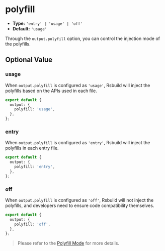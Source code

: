 # polyfill

- **Type:** `'entry' | 'usage' | 'off'`
- **Default:** `'usage'`

Through the `output.polyfill` option, you can control the injection mode of the polyfills.

## Optional Value

### usage

When `output.polyfill` is configured as `'usage'`, Rsbuild will inject the polyfills based on the APIs used in each file.

```ts
export default {
  output: {
    polyfill: 'usage',
  },
};
```

### entry

When `output.polyfill` is configured as `'entry'`, Rsbuild will inject the polyfills in each entry file.

```ts
export default {
  output: {
    polyfill: 'entry',
  },
};
```

### off

When `output.polyfill` is configured as `'off'`, Rsbuild will not inject the polyfills, and developers need to ensure code compatibility themselves.

```ts
export default {
  output: {
    polyfill: 'off',
  },
};
```

> Please refer to the [Polyfill Mode](/guide/advanced/browser-compatibility#polyfill-mode) for more details.
